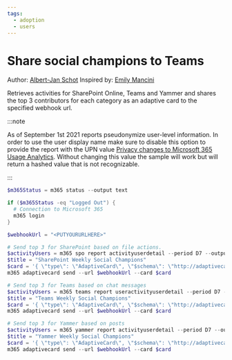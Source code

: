 ```yaml
---
tags:
  - adoption
  - users
---
```



# Share social champions to Teams

Author: [Albert-Jan Schot](https://www.cloudappie.nl/recognize-contributions-clim365) Inspired by: [Emily Mancini](https://learn.microsoft.com/microsoft-365/community/identifying-your-sharepoint-champions)

Retrieves activities for SharePoint Online, Teams and Yammer and shares the top 3 contributors for each category as an adaptive card to the specified webhook url.

:::note

As of September 1st 2021 reports pseudonymize user-level information. In order to use the user display name make sure to disable this option to provide the report with the UPN value [Privacy changes to Microsoft 365 Usage Analytics](https://techcommunity.microsoft.com/t5/microsoft-365-blog/privacy-changes-to-microsoft-365-usage-analytics/ba-p/2694137). Without changing this value the sample will work but will return a hashed value that is not recognizable.

:::

<Tabs>
  <TabItem value="PowerShell">

  ```powershell
  $m365Status = m365 status --output text

  if ($m365Status -eq "Logged Out") {
    # Connection to Microsoft 365
    m365 login
  }

  $webhookUrl = "<PUTYOURURLHERE>"

  # Send top 3 for SharePoint based on file actions.
  $activityUsers = m365 spo report activityuserdetail --period D7 --output json --query 'reverse(sort_by(@, &\"Viewed Or Edited File Count\")) | [0:3].\"User Principal Name\"' | ConvertFrom-Json
  $title = "SharePoint Weekly Social Champions"
  $card = '{ \"type\": \"AdaptiveCard\", \"$schema\": \"http://adaptivecards.io/schemas/adaptive-card.json\", \"version\": \"1.2\", \"body\": [  {  \"type\": \"TextBlock\",  \"text\": \"'+$($title)+'\",  \"wrap\": true,  \"size\": \"Medium\",  \"weight\": \"Bolder\",  \"color\": \"Attention\"  },  {  \"type\": \"TextBlock\",  \"wrap\": true,  \"text\": \"Week '+$(get-date -UFormat %V)+'\",  \"fontType\": \"Default\",  \"size\": \"Small\",  \"weight\": \"Lighter\",  \"isSubtle\": true  },  {  \"type\": \"FactSet\",  \"facts\": [   {   \"title\": \"First place\",   \"value\": \"'+$($activityUsers[0])+'\"   },   {   \"title\": \"Second place\",   \"value\": \"'+$($activityUsers[1])+'\"   },   {   \"title\": \"Third place\",   \"value\": \"'+$($activityUsers[2])+'\"   }  ]  } ] }'
  m365 adaptivecard send --url $webhookUrl --card $card

  # Send top 3 for Teams based on chat messages
  $activityUsers = m365 teams report useractivityuserdetail --period D7 --output json --query 'reverse(sort_by(@, &\"Team Chat Message Count\")) | [0:3].\"User Principal Name\"' | ConvertFrom-Json
  $title = "Teams Weekly Social Champions"
  $card = '{ \"type\": \"AdaptiveCard\", \"$schema\": \"http://adaptivecards.io/schemas/adaptive-card.json\", \"version\": \"1.2\", \"body\": [  {  \"type\": \"TextBlock\",  \"text\": \"'+$($title)+'\",  \"wrap\": true,  \"size\": \"Medium\",  \"weight\": \"Bolder\",  \"color\": \"Attention\"  },  {  \"type\": \"TextBlock\",  \"wrap\": true,  \"text\": \"Week '+$(get-date -UFormat %V)+'\",  \"fontType\": \"Default\",  \"size\": \"Small\",  \"weight\": \"Lighter\",  \"isSubtle\": true  },  {  \"type\": \"FactSet\",  \"facts\": [   {   \"title\": \"First place\",   \"value\": \"'+$($activityUsers[0])+'\"   },   {   \"title\": \"Second place\",   \"value\": \"'+$($activityUsers[1])+'\"   },   {   \"title\": \"Third place\",   \"value\": \"'+$($activityUsers[2])+'\"   }  ]  } ] }'
  m365 adaptivecard send --url $webhookUrl --card $card

  # Send top 3 for Yammer based on posts
  $activityUsers = m365 yammer report activityuserdetail --period D7 --output json --query 'reverse(sort_by(@, &\"Posted Count\")) | [0:3].\"User Principal Name\"' | ConvertFrom-Json
  $title = "Yammer Weekly Social Champions"
  $card = '{ \"type\": \"AdaptiveCard\", \"$schema\": \"http://adaptivecards.io/schemas/adaptive-card.json\", \"version\": \"1.2\", \"body\": [  {  \"type\": \"TextBlock\",  \"text\": \"'+$($title)+'\",  \"wrap\": true,  \"size\": \"Medium\",  \"weight\": \"Bolder\",  \"color\": \"Attention\"  },  {  \"type\": \"TextBlock\",  \"wrap\": true,  \"text\": \"Week '+$(get-date -UFormat %V)+'\",  \"fontType\": \"Default\",  \"size\": \"Small\",  \"weight\": \"Lighter\",  \"isSubtle\": true  },  {  \"type\": \"FactSet\",  \"facts\": [   {   \"title\": \"First place\",   \"value\": \"'+$($activityUsers[0])+'\"   },   {   \"title\": \"Second place\",   \"value\": \"'+$($activityUsers[1])+'\"   },   {   \"title\": \"Third place\",   \"value\": \"'+$($activityUsers[2])+'\"   }  ]  } ] }'
  m365 adaptivecard send --url $webhookUrl --card $card
  ```

  </TabItem>
</Tabs>

